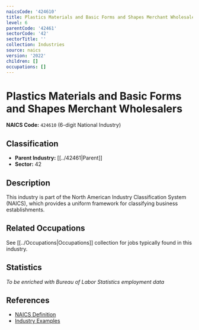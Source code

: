 ```yaml
---
naicsCode: '424610'
title: Plastics Materials and Basic Forms and Shapes Merchant Wholesalers
level: 6
parentCode: '42461'
sectorCode: '42'
sectorTitle: ''
collection: Industries
source: naics
version: '2022'
children: []
occupations: []
---
```

# Plastics Materials and Basic Forms and Shapes Merchant Wholesalers

**NAICS Code:** `424610` (6-digit National Industry)

## Classification

- **Parent Industry:** [[../42461|Parent]]
- **Sector:** 42

## Description

This industry is part of the North American Industry Classification System (NAICS), which provides a uniform framework for classifying business establishments.

## Related Occupations

See [[../Occupations|Occupations]] collection for jobs typically found in this industry.

## Statistics

*To be enriched with Bureau of Labor Statistics employment data*

## References

- [NAICS Definition](https://www.census.gov/naics/)
- [Industry Examples](https://www.census.gov/naics/2022NAICS/)
